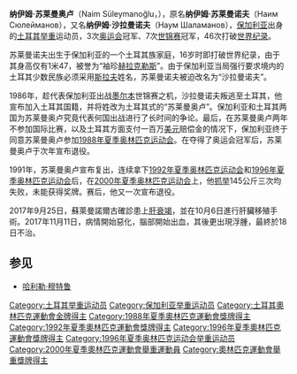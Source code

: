 {{MedalTableTop}}
{{MedalSport | 男子[[舉重|舉重]]}}
{{MedalGold  | [[1988年夏季奧林匹克運動會|1988年漢城]] | [[1988年夏季奧林匹克運動會舉重比賽|60公斤级]]}}
{{MedalGold  | [[1992年夏季奧林匹克運動會|1992年巴塞隆納]] | [[1992年夏季奧林匹克運動會舉重比賽|64公斤级]]}}
{{MedalGold  | [[1996年夏季奧林匹克運動會|1996年亞特蘭大]] | [[1996年夏季奧林匹克運動會舉重比賽|64公斤级]]}}
{{MedalBottom}}

'''纳伊姆·苏莱曼奥卢'''（Naim Süleymanoğlu，{{bd|1967年|1月23日|2017年|11月18日|catIdx=Suleymanoglu, Naim}}），原名'''纳伊姆·苏莱曼诺夫'''（Наим Сюлейманов），又名'''纳伊姆·沙拉曼诺夫'''（Наум Шаламанов），[[保加利亞人民共和國|保加利亚]]出身的[[土耳其|土耳其]][[举重|举重]]运动员，3次[[奥运会|奥运会]]冠军、7次[[世界舉重锦标赛|世锦赛]]冠军，46次打破[[舉重世界紀錄列表|世界纪录]]。

苏莱曼诺夫出生于保加利亚的一个土耳其族家庭，16岁时即打破世界纪录，由于其身高仅有1米47，被誉为“袖珍[[赫拉克勒斯|赫拉克勒斯]]”。由于保加利亚当局强行要求境内的土耳其少数民族必须采用[[斯拉夫|斯拉夫]]姓名，苏莱曼诺夫被迫改名为“沙拉曼诺夫”。

1986年，趁代表保加利亚出战[[墨尔本|墨尔本]]世锦赛之机，沙拉曼诺夫叛逃至土耳其，他宣布加入土耳其国籍，并将姓改为土耳其式的“苏莱曼奥卢”。保加利亚和土耳其两国为苏莱曼奥卢究竟代表何国出战进行了长时间的争论。最后，在苏莱曼奥卢两年不参加国际比赛，以及土耳其方面支付一百万[[美元|美元]]赔偿金的情况下，保加利亚终于同意苏莱曼奥卢参加[[1988年夏季奥林匹克运动会|1988年夏季奥林匹克运动会]]。在夺得了奥运会冠军后，苏莱曼奥卢于次年宣布退役。

1991年，苏莱曼奥卢宣布复出，连续拿下[[1992年夏季奥林匹克运动会|1992年夏季奥林匹克运动会]]和[[1996年夏季奥林匹克运动会|1996年夏季奥林匹克运动会]]后，在[[2000年夏季奥林匹克运动会|2000年夏季奥林匹克运动会]]上，他[[抓举|抓举]]145公斤三次均失败，未能获得奖牌。赛后，他又一次宣布退役。

2017年9月25日，蘇萊曼諾爾古確診患上[[肝衰竭|肝衰竭]]，並在10月6日進行肝臟移殖手術。2017年11月11日，病情開始惡化，腦部開始出血，其後更出現浮腫，最終於18日不治。

==参见==
* [[哈利勒·穆特鲁|哈利勒·穆特鲁]]

{{Authority control}}
{{DEFAULTSORT:Suleymanoglu, Naim}}
{{Footer Olympic Champions Weightlifting Featherweight}}
[[Category:土耳其举重运动员|Category:土耳其举重运动员]]
[[Category:保加利亚举重运动员|Category:保加利亚举重运动员]]
[[Category:土耳其奧林匹克運動會金牌得主|Category:土耳其奧林匹克運動會金牌得主]]
[[Category:1988年夏季奧林匹克運動會獎牌得主|Category:1988年夏季奧林匹克運動會獎牌得主]]
[[Category:1992年夏季奧林匹克運動會獎牌得主|Category:1992年夏季奧林匹克運動會獎牌得主]]
[[Category:1996年夏季奧林匹克運動會獎牌得主|Category:1996年夏季奧林匹克運動會獎牌得主]]
[[Category:1996年夏季奥林匹克运动会举重运动员|Category:1996年夏季奥林匹克运动会举重运动员]]
[[Category:2000年夏季奧林匹克運動會舉重運動員|Category:2000年夏季奧林匹克運動會舉重運動員]]
[[Category:奧林匹克運動會舉重獎牌得主|Category:奧林匹克運動會舉重獎牌得主]]